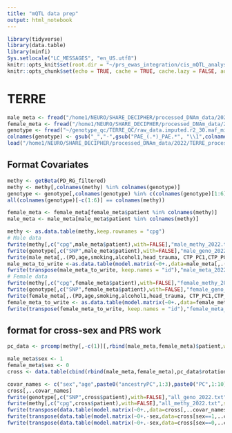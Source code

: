 ```yaml
---
title: "mQTL data prep"
output: html_notebook
---
```


```r
library(tidyverse)
library(data.table)
library(minfi)
Sys.setlocale("LC_MESSAGES", "en_US.utf8")
knitr::opts_knit$set(root.dir = "~/prs_ewas_integration/cis_mQTL_analyses")
knitr::opts_chunk$set(echo = TRUE, cache = TRUE, cache.lazy = FALSE, autodep = TRUE)
```

# TERRE
```r
male_meta <- fread("/home1/NEURO/SHARE_DECIPHER/processed_DNAm_data/2022/TERRE_processed_2022/3-terre_meta_M_probit_matched_4.5.3.csv")
female_meta <- fread("/home1/NEURO/SHARE_DECIPHER/processed_DNAm_data/2022/TERRE_processed_2022/3-terre_meta_F_probit_matched_4.5.3.csv")
genotype <- fread("~/genotype_qc/TERRE_QC/raw_data.imputed.r2_30.maf_mismatch.traw")
colnames(genotype) <- gsub("_","-",gsub("PAE_(.*)_PAE.*", "\\1",colnames(genotype)))
load("/home1/NEURO/SHARE_DECIPHER/processed_DNAm_data/2022/TERRE_processed_2022/1-TERRE_RG_filtered.RData")#methylation
```

## Format Covariates
```r
methy <- getBeta(PD_RG_filtered)
methy <- methy[,colnames(methy) %in% colnames(genotype)]
genotype <- genotype[,colnames(genotype) %in% c(colnames(genotype)[1:6],colnames(methy)),with=FALSE]
all(colnames(genotype)[-c(1:6)] == colnames(methy))

female_meta <- female_meta[female_meta$patient %in% colnames(methy)]
male_meta <- male_meta[male_meta$patient %in% colnames(methy)]
```
```r
methy <- as.data.table(methy,keep.rownames = "cpg")
# Male data
fwrite(methy[,c("cpg",male_meta$patient),with=FALSE],"male_methy_2022.txt.gz",sep='\t',quote=F)
fwrite(genotype[,c("SNP",male_meta$patient),with=FALSE],"male_geno_2022.txt.gz",sep='\t',quote=F)
fwrite(male_meta[,.(PD,age,smoking,alcohol1,head_trauma, CTP_PC1,CTP_PC2,CTP_PC3,CTP_PC4,CTP_PC5,CTP_PC6,ancestryPC1,ancestryPC2,ancestryPC3,plate,SentrixPosition_A,weights)],"male_meta_2022_w_weights.txt.gz",sep='\t',quote=F)
male_meta_to_write <-as.data.table(model.matrix(~0+.,data=male_meta[,.(PD,age,smoking,alcohol1=factor(alcohol1),head_trauma, CTP_PC1,CTP_PC2,CTP_PC3,CTP_PC4,CTP_PC5,CTP_PC6,ancestryPC1,ancestryPC2,ancestryPC3,plate=factor(plate),SentrixPosition_A=factor(SentrixPosition_A))]))
fwrite(transpose(male_meta_to_write, keep.names = "id"),"male_meta_2022_no_weights.txt.gz",sep='\t',quote=F)
# Female data
fwrite(methy[,c("cpg",female_meta$patient),with=FALSE],"female_methy_2022.txt.gz",sep='\t',quote=F)
fwrite(genotype[,c("SNP",female_meta$patient),with=FALSE],"female_geno_2022.txt.gz",sep='\t',quote=F)
fwrite(female_meta[,.(PD,age,smoking,alcohol1,head_trauma, CTP_PC1,CTP_PC2,CTP_PC3,CTP_PC4,CTP_PC5,CTP_PC6,ancestryPC1,ancestryPC2,ancestryPC3,plate,SentrixPosition_A,weights)],"female_meta_2022_w_weights.txt.gz",sep='\t',quote=F)
female_meta_to_write <- as.data.table(model.matrix(~0+.,data=female_meta[,.(PD,age,smoking,alcohol1=factor(alcohol1),head_trauma, CTP_PC1,CTP_PC2,CTP_PC3,CTP_PC4,CTP_PC5,CTP_PC6,ancestryPC1,ancestryPC2,ancestryPC3,plate=factor(plate),SentrixPosition_A=factor(SentrixPosition_A))]))
fwrite(transpose(female_meta_to_write, keep.names = "id"),"female_meta_2022_no_weights.txt.gz",sep='\t',quote=F)
```

## format for cross-sex and PRS work
```r
pc_data <- prcomp(methy[,-c(1)][,rbind(male_meta,female_meta)$patient,with=FALSE], center=TRUE,scale.=TRUE, rank.=10)
```

```r
male_meta$sex <- 1
female_meta$sex <- 0
cross <- data.table(cbind(rbind(male_meta,female_meta),pc_data$rotation))
```

```r
covar_names <- c("sex","age",paste0("ancestryPC",1:3),paste0("PC",1:10))
cross[,..covar_names]
fwrite(genotype[,c("SNP",cross$patient),with=FALSE],"all_geno_2022.txt",sep='\t',quote=F)
fwrite(methy[,c("cpg",cross$patient),with=FALSE],"all_methy_2022.txt",sep='\t',quote=F)
fwrite(transpose(data.table(model.matrix(~0+.,data=cross[,..covar_names])),keep.names = "id"),"all_meta_2022_prs.txt",sep='\t', quote=F)
fwrite(transpose(data.table(model.matrix(~0+.-sex,data=cross[sex==1,..covar_names])),keep.names = "id"),"male_meta_2022_prs.txt",sep='\t', quote=F)
fwrite(transpose(data.table(model.matrix(~0+.-sex,data=cross[sex==0,..covar_names])),keep.names = "id"),"female_meta_2022_prs.txt",sep='\t', quote=F)
```
